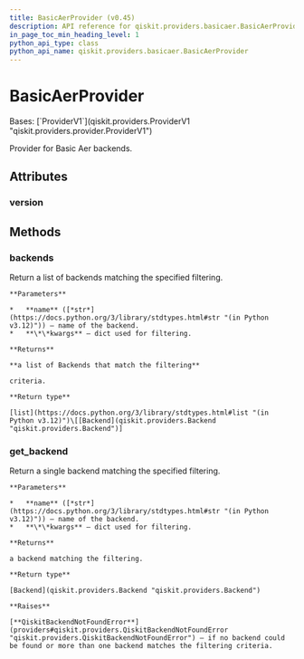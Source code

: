 ```yaml
---
title: BasicAerProvider (v0.45)
description: API reference for qiskit.providers.basicaer.BasicAerProvider in qiskit v0.45
in_page_toc_min_heading_level: 1
python_api_type: class
python_api_name: qiskit.providers.basicaer.BasicAerProvider
---
```


# BasicAerProvider

<Class id="qiskit.providers.basicaer.BasicAerProvider" isDedicatedPage={true} github="https://github.com/qiskit/qiskit/tree/stable/0.45/qiskit/providers/basicaer/basicaerprovider.py" signature="qiskit.providers.basicaer.BasicAerProvider" modifiers="class">
  Bases: [`ProviderV1`](qiskit.providers.ProviderV1 "qiskit.providers.provider.ProviderV1")

  Provider for Basic Aer backends.

  ## Attributes

  ### version

  <Attribute id="qiskit.providers.basicaer.BasicAerProvider.version" attributeValue="1" />

  ## Methods

  ### backends

  <Function id="qiskit.providers.basicaer.BasicAerProvider.backends" signature="backends(name=None, filters=None, **kwargs)">
    Return a list of backends matching the specified filtering.

    **Parameters**

    *   **name** ([*str*](https://docs.python.org/3/library/stdtypes.html#str "(in Python v3.12)")) – name of the backend.
    *   **\*\*kwargs** – dict used for filtering.

    **Returns**

    **a list of Backends that match the filtering**

    criteria.

    **Return type**

    [list](https://docs.python.org/3/library/stdtypes.html#list "(in Python v3.12)")\[[Backend](qiskit.providers.Backend "qiskit.providers.Backend")]
  </Function>

  ### get\_backend

  <Function id="qiskit.providers.basicaer.BasicAerProvider.get_backend" signature="get_backend(name=None, **kwargs)">
    Return a single backend matching the specified filtering.

    **Parameters**

    *   **name** ([*str*](https://docs.python.org/3/library/stdtypes.html#str "(in Python v3.12)")) – name of the backend.
    *   **\*\*kwargs** – dict used for filtering.

    **Returns**

    a backend matching the filtering.

    **Return type**

    [Backend](qiskit.providers.Backend "qiskit.providers.Backend")

    **Raises**

    [**QiskitBackendNotFoundError**](providers#qiskit.providers.QiskitBackendNotFoundError "qiskit.providers.QiskitBackendNotFoundError") – if no backend could be found or more than one backend matches the filtering criteria.
  </Function>
</Class>

